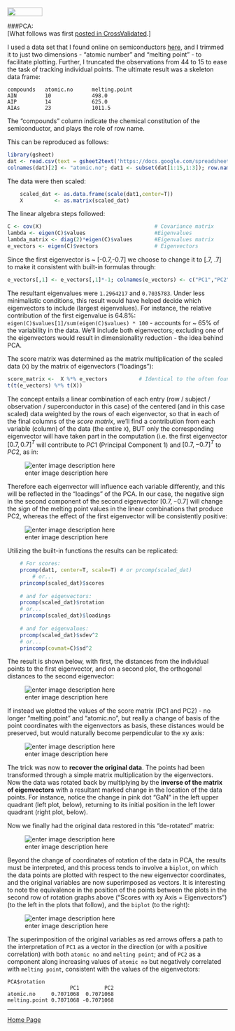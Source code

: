 <br>
<a href="http://rinterested.github.io/statistics/index.html">
<img HEIGHT="20" WIDTH="80" src="https://cloud.githubusercontent.com/assets/9312897/10556783/a27a26fa-745c-11e5-9b1a-2d5bd737387a.PNG"></a>



###PCA:
<br>
[What follows was first [posted in CrossValidated](http://stats.stackexchange.com/a/150978/67822).]
<br>

I used a data set that I found online on semiconductors [here][1], and I trimmed it to just two dimensions - "atomic number" and "melting point" - to facilitate plotting. Further, I truncated the observations from 44 to 15 to ease the task of tracking individual points. The ultimate result was a skeleton data frame:  

<!-- language-all: lang-r -->

    compounds   atomic.no      melting.point
    AIN         10             498.0
    AIP         14             625.0
    AIAs        23             1011.5 

The "compounds" column indicate the chemical constitution of the semiconductor, and plays the role of row name.

This can be reproduced as follows:

```r
library(gsheet)
dat <- read.csv(text = gsheet2text('https://docs.google.com/spreadsheets/d/1X9ccexhCU2xNI99MDj6WWRdOza1J_IbTSI-yuPDsxOE/edit?usp=sharing'))
colnames(dat)[2] <- "atomic.no"; dat1 <- subset(dat[1:15,1:3]); row.names(dat1) <- dat1$compounds; dat1 <- dat1[,-1]
```

The data were then scaled:

```r
    scaled_dat <- as.data.frame(scale(dat1,center=T))   
    X          <- as.matrix(scaled_dat) 
```

The linear algebra steps followed:

```r
C <- cov(X)                                    # Covariance matrix
lambda <- eigen(C)$values                      #Eigenvalues
lambda_matrix <- diag(2)*eigen(C)$values       #Eigenvalues matrix
e_vectors <- eigen(C)$vectors                  # Eigenvectors
```
    
Since the first eigenvector is ~ [-0.7,-0.7] we choose to change it to [.7, .7] to make it consistent with built-in formulas through:

```r
e_vectors[,1] <- e_vectors[,1]*-1; colnames(e_vectors) <- c("PC1","PC2")
```

The resultant eigenvalues were `1.2964217` and `0.7035783`. Under less minimalistic conditions, this result would have helped decide which eigenvectors to include (largest eigenvalues). For instance, the relative contribution of the first eigenvalue is 64.8%: `eigen(C)$values[1]/sum(eigen(C)$values) * 100` - accounts for ~ 65% of the variability in the data. We'll include both eigenvectors; excluding one of the eigenvectors would result in dimensionality reduction - the idea behind PCA.

The score matrix was determined as the matrix multiplication of the scaled data (`X`) by the matrix of eigenvectors ("loadings"):

```r
score_matrix <-  X %*% e_vectors          # Identical to the often found operation:
t(t(e_vectors) %*% t(X))
```

The concept entails a linear combination of each entry (row / subject / observation / superconductor in this case) of the centered (and in this case scaled) data weighted by the rows of each eigenvector, so that in each of the final columns of the *score matrix*, we'll find a contribution from each variable (column) of the data (the entire `X`), BUT only the corresponding eigenvector will have taken part in the computation (i.e. the first eigenvector $[0.7, 0.7]^{T}$ will contribute to $PC1$ (Principal Component 1)  and $[0.7, -0.7]^{T}$ to $PC2$, as in:

![enter image description here][2]

Therefore each eigenvector will influence each variable differently, and this will be reflected in the "loadings" of the PCA. In our case, the negative sign in the second component of the second eigenvector $[0.7, - 0.7]$ will change the sign of the melting point values in the linear combinations that produce PC2, whereas the effect of the first eigenvector will be consistently positive:  

![enter image description here][3]

Utilizing the built-in functions the results can be replicated:

```r
    # For scores:
    prcomp(dat1, center=T, scale=T) # or prcomp(scaled_dat)
        # or...
    princomp(scaled_dat)$scores
    
    # and for eigenvectors:
    prcomp(scaled_dat)$rotation
    # or...
    princomp(scaled_dat)$loadings
    
    # and for eigenvalues:
    prcomp(scaled_dat)$sdev^2
    # or...
    princomp(covmat=C)$sd^2
```
    

The result is shown below, with first, the distances from the individual points to the first eigenvector, and on a second plot, the orthogonal distances to the second eigenvector:

![enter image description here][6]

If instead we plotted the values of the score matrix (PC1 and PC2) - no longer "melting.point" and "atomic.no", but really a change of basis of the point coordinates with the eigenvectors as basis, these distances would be preserved, but would naturally become perpendicular to the xy axis:

![enter image description here][7]

The trick was now to **recover the original data**. The points had been transformed through a simple matrix multiplication by the eigenvectors. Now the data was rotated back by multiplying by the **inverse of the matrix of eigenvectors** with a resultant marked change in the location of the data points. For instance, notice the change in pink dot "GaN" in the left upper quadrant (left plot, below), returning to its initial position in the left lower quadrant (right plot, below). 

Now we finally had the original data restored in this "de-rotated" matrix:

![enter image description here][8]

Beyond the change of coordinates of rotation of the data in PCA, the results must be interpreted, and this process tends to involve a `biplot`, on which the data points are plotted with respect to the new eigenvector coordinates, and the original variables are now superimposed as vectors. It is interesting to note the equivalence in the position of the points between the plots in the second row of rotation graphs above ("Scores with xy Axis = Eigenvectors") (to the left in the plots that follow), and the `biplot` (to the right):

![enter image description here][9]

The superimposition of the original variables as red arrows offers a path to the interpretation of `PC1` as a vector in the direction (or with a positive correlation) with both `atomic no` and `melting point`; and of `PC2` as a component along increasing values of `atomic no` but negatively correlated with  `melting point`, consistent with the values of the eigenvectors:

    PCA$rotation
                        PC1        PC2
    atomic.no     0.7071068  0.7071068
    melting.point 0.7071068 -0.7071068

  [1]: http://cosmic.mse.iastate.edu/library/pdf/pcainterpretation.pdf
  [2]: https://cloud.githubusercontent.com/assets/9312897/10499370/da561dec-729d-11e5-82be-5c55f917944c.gif
  [3]: https://cloud.githubusercontent.com/assets/9312897/10548442/cf4e0e98-7408-11e5-9e10-ef43564010b0.png
  [6]: https://cloud.githubusercontent.com/assets/9312897/10548466/f974d152-7408-11e5-943e-614538cd80de.png
  [7]: https://cloud.githubusercontent.com/assets/9312897/10548450/dc9fff2a-7408-11e5-8b45-872a187daf91.png
  [8]: https://cloud.githubusercontent.com/assets/9312897/10548558/ae5f2734-7409-11e5-9671-0157575c1e32.png
  [9]: https://cloud.githubusercontent.com/assets/9312897/10548456/e8c56894-7408-11e5-9da6-1c11a6b512bb.png



---

<a href="http://rinterested.github.io/statistics/index.html">Home Page</a>